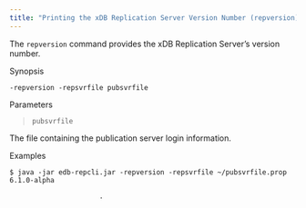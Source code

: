 ```yaml
---
title: "Printing the xDB Replication Server Version Number (repversion)"
---
```


<div id="print_xdb_server_version" class="registered_link"></div>

The `repversion` command provides the xDB Replication Server’s version number.

Synopsis

`-repversion -repsvrfile pubsvrfile`

Parameters

> `pubsvrfile`

The file containing the publication server login information.

Examples

```text
$ java -jar edb-repcli.jar -repversion -repsvrfile ~/pubsvrfile.prop
6.1.0-alpha

                      .
```
